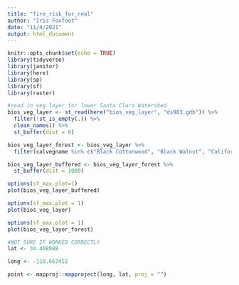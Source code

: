 ```yaml
---
title: "fire_risk_for_real"
author: "Iris Foxfoot"
date: "11/4/2021"
output: html_document
---
```


```r
knitr::opts_chunk$set(echo = TRUE)
library(tidyverse)
library(janitor)
library(here)
library(sp)
library(sf)
library(raster)
```

```r
#read in veg layer for lower Santa Clara Watershed
bios_veg_layer <- st_read(here("bios_veg_layer", "ds983.gdb")) %>% 
  filter(!st_is_empty(.)) %>% 
  clean_names() %>% 
  st_buffer(dist = 0)
```

```r
bios_veg_layer_forest <- bios_veg_layer %>% 
  filter(calvegname %in% c("Black Cottonwood", "Black Walnut", "California Sycamore", "Coast Live Oak", "Fremont Cottonwood", "Riparian Mixed Hardwood", "Willow (tree)"))
```

```r
bios_veg_layer_buffered <- bios_veg_layer_forest %>% 
  st_buffer(dist = 1000)
```

```r
options(sf_max.plot=1)
plot(bios_veg_layer_buffered)
```

```r
options(sf_max.plot = 1)
plot(bios_veg_layer)
```

```r
options(sf_max.plot = 1)
plot(bios_veg_layer_forest)
```



```r
#NOT SURE IF WORKED CORRECTLY
lat <- 34.408988

long <- -118.667452

point <- mapproj::mapproject(long, lat, proj = "")
```


